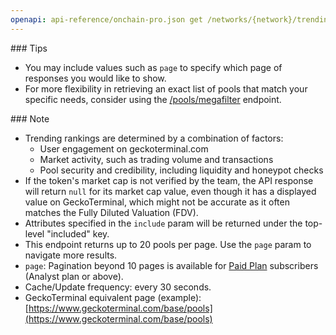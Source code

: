 ```yaml
---
openapi: api-reference/onchain-pro.json get /networks/{network}/trending_pools
---
```


<Tip>
  ### Tips

  - You may include values such as `page` to specify which page of responses you would like to show.
  - For more flexibility in retrieving an exact list of pools that match your specific needs, consider using the [/pools/megafilter](/reference/pools-megafilter) endpoint.
</Tip>

<Note>
  ### Note

  - Trending rankings are determined by a combination of factors:
    - User engagement on geckoterminal.com
    - Market activity, such as trading volume and transactions
    - Pool security and credibility, including liquidity and honeypot checks
  - If the token's market cap is not verified by the team, the API response will return `null` for its market cap value, even though it has a displayed value on GeckoTerminal, which might not be accurate as it often matches the Fully Diluted Valuation (FDV).
  - Attributes specified in the `include` param will be returned under the top-level "included" key.
  - This endpoint returns up to 20 pools per page. Use the `page` param to navigate more results.
  - `page`: Pagination beyond 10 pages is available for [Paid Plan](https://www.coingecko.com/en/api/pricing) subscribers (Analyst plan or above).
  - Cache/Update frequency: every 30 seconds.
  - GeckoTerminal equivalent page (example): [https://www.geckoterminal.com/base/pools](https://www.geckoterminal.com/base/pools)
</Note>